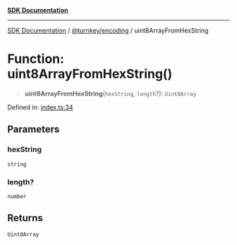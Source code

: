 [**SDK Documentation**](../../../README.mdx)

***

[SDK Documentation](../../../packages.mdx) / [@turnkey/encoding](../README.mdx) / uint8ArrayFromHexString

# Function: uint8ArrayFromHexString()

> **uint8ArrayFromHexString**(`hexString`, `length`?): `Uint8Array`

Defined in: [index.ts:34](https://github.com/tkhq/sdk/blob/e1b1a69bdd608320aaf03cc2dbbf68dc0c52b28d/packages/encoding/src/index.ts#L34)

## Parameters

### hexString

`string`

### length?

`number`

## Returns

`Uint8Array`
